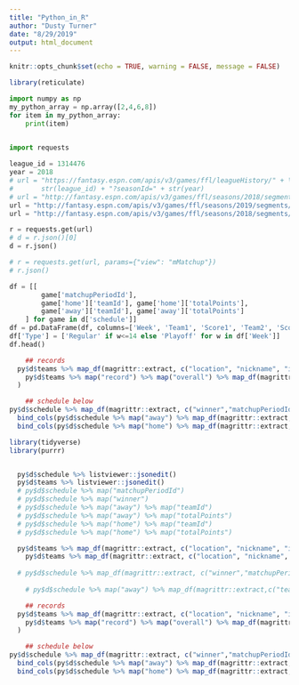 ```yaml
---
title: "Python_in_R"
author: "Dusty Turner"
date: "8/29/2019"
output: html_document
---
```


```r
knitr::opts_chunk$set(echo = TRUE, warning = FALSE, message = FALSE)
```

```r
library(reticulate)
```


```python
import numpy as np
my_python_array = np.array([2,4,6,8])
for item in my_python_array:
    print(item)
    

import requests

league_id = 1314476
year = 2018
# url = "https://fantasy.espn.com/apis/v3/games/ffl/leagueHistory/" + \
#       str(league_id) + "?seasonId=" + str(year)
# url = "http://fantasy.espn.com/apis/v3/games/ffl/seasons/2018/segments/0/leagues/1314476?view=mDraftDetail&view=mLiveScoring&view=mMatchupScore&view=mPendingTransactions&view=mPositionalRatings&view=mSettings&view=mTeam&view=modular&view=mNav"
url = "http://fantasy.espn.com/apis/v3/games/ffl/seasons/2019/segments/0/leagues/89417258?view=mDraftDetail&view=mLiveScoring&view=mMatchupScore&view=mPendingTransactions&view=mPositionalRatings&view=mSettings&view=mTeam&view=modular&view=mNav&view=mMatchupScore"
url = "http://fantasy.espn.com/apis/v3/games/ffl/seasons/2018/segments/0/leagues/1314476?view=mMatchupScore"

r = requests.get(url)
# d = r.json()[0]    
d = r.json()    

# r = requests.get(url, params={"view": "mMatchup"})
# r.json()

df = [[
        game['matchupPeriodId'],
        game['home']['teamId'], game['home']['totalPoints'],
        game['away']['teamId'], game['away']['totalPoints']
    ] for game in d['schedule']]
df = pd.DataFrame(df, columns=['Week', 'Team1', 'Score1', 'Team2', 'Score2'])
df['Type'] = ['Regular' if w<=14 else 'Playoff' for w in df['Week']]
df.head()
```

```r
    ## records
  py$d$teams %>% map_df(magrittr::extract, c("location", "nickname", "id")) %>% bind_cols(
    py$d$teams %>% map("record") %>% map("overall") %>% map_df(magrittr::extract, c("losses", "wins"))
  )

    ## schedule below    
py$d$schedule %>% map_df(magrittr::extract, c("winner","matchupPeriodId")) %>% 
  bind_cols(py$d$schedule %>% map("away") %>% map_df(magrittr::extract,c("teamId","totalPoints"))) %>%
  bind_cols(py$d$schedule %>% map("home") %>% map_df(magrittr::extract,c("teamId","totalPoints")))

```


```r
library(tidyverse)
library(purrr)


  py$d$schedule %>% listviewer::jsonedit()
  py$d$teams %>% listviewer::jsonedit()
  # py$d$schedule %>% map("matchupPeriodId")
  # py$d$schedule %>% map("winner") 
  # py$d$schedule %>% map("away") %>% map("teamId") 
  # py$d$schedule %>% map("away") %>% map("totalPoints") 
  # py$d$schedule %>% map("home") %>% map("teamId") 
  # py$d$schedule %>% map("home") %>% map("totalPoints") 

  py$d$teams %>% map_df(magrittr::extract, c("location", "nickname", "id",))
    py$d$teams %>% map_df(magrittr::extract, c("location", "nickname", "id"))
    
  # py$d$schedule %>% map_df(magrittr::extract, c("winner","matchupPeriodId")) 
  
    # py$d$schedule %>% map("away") %>% map_df(magrittr::extract,c("teamId","totalPoints")) 

    ## records
  py$d$teams %>% map_df(magrittr::extract, c("location", "nickname", "id")) %>% bind_cols(
    py$d$teams %>% map("record") %>% map("overall") %>% map_df(magrittr::extract, c("losses", "wins"))
  )

    ## schedule below    
py$d$schedule %>% map_df(magrittr::extract, c("winner","matchupPeriodId")) %>% 
  bind_cols(py$d$schedule %>% map("away") %>% map_df(magrittr::extract,c("teamId","totalPoints"))) %>%
  bind_cols(py$d$schedule %>% map("home") %>% map_df(magrittr::extract,c("teamId","totalPoints")))
  

```




